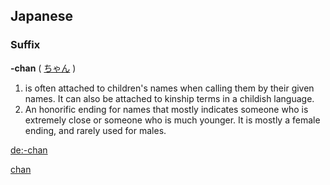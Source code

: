 {{also|Appendix:Variations of "chan"}}

==Japanese==

===Suffix===
'''-chan''' ( [[ちゃん]] )

# is often attached to children's names when calling them by their given names. It can also be attached to kinship terms in a childish language.
# An honorific ending for names that mostly indicates someone who is extremely close or someone who is much younger.  It is mostly a female ending, and rarely used for males.

[[Category:Japanese suffixes|chan]]

[[de:-chan]]